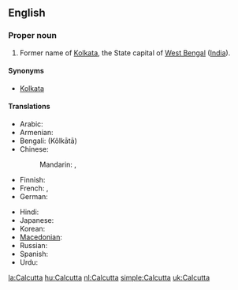 ==English==
===Proper noun===
{{en-proper noun}}

#Former name of [[Kolkata]], the State capital of [[West Bengal]] ([[India]]).

====Synonyms====
*[[Kolkata]]

====Translations====
{{trans-top|capital of West Bengal}}
* Arabic: {{t|ar|كالكوتا|f|tr=kalkuuta|sc=Arab}}
* Armenian: {{t|hy|Կալկաթա|tr=Kalkat’a|sc=Armn}}
* Bengali: {{BNchar|[[কলকাতা]]}} (Kôlkātā)
* Chinese:
*: Mandarin: {{t|zh|加爾各答|sc=Hani}},  {{t|zh|加尔各答|tr=Jiā'ěrgèdá|sc=Hani}}
* Finnish: {{t-|fi|Kolkata}}
* French: {{t|fr|Calcutta|m}},  {{t|fr|Kolkata|m}}
* German: {{t|de|Kalkutta|n}}
{{trans-mid}}
* Hindi: {{t-|hi|कोलकाता|tr=Kolkātā|xs=Hindi}}
* Japanese: {{t|ja|カルカッタ|tr=Karukatta|sc=Jpan}}
* Korean: {{t|ko|캘커타|tr=Kaelkeota|sc=Kore}}
* [[Macedonian]]: {{t|mk|Калкута|f|tr=Kalkúta}}
* Russian: {{t|ru|Калькутта|f|tr=Kal’kútta|sc=Cyrl}}
* Spanish: {{t+|es|Calcuta}}
* Urdu: {{t|ur|کلکتہ|tr=Kolkātā|sc=ur-Arab}}
{{trans-bottom}}

{{trans-see|Kolkata}}

{{sisterlinks|Kolkata}}

[[la:Calcutta]]
[[hu:Calcutta]]
[[nl:Calcutta]]
[[simple:Calcutta]]
[[uk:Calcutta]]